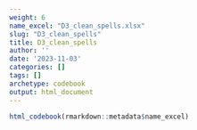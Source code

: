 ```yaml
---
weight: 6
name_excel: "D3_clean_spells.xlsx"
slug: "D3_clean_spells"
title: D3_clean_spells
author: ''
date: '2023-11-03'
categories: []
tags: []
archetype: codebook
output: html_document
---
```


```r
html_codebook(rmarkdown::metadata$name_excel)
```
